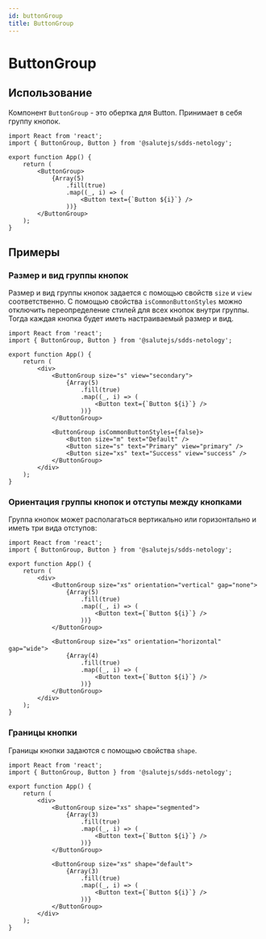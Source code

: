 ```yaml
---
id: buttonGroup
title: ButtonGroup
---
```



# ButtonGroup
<Description name="ButtonGroup" />
<PropsTable name="ButtonGroup" exclude={['css']} />

## Использование
Компонент `ButtonGroup` - это обертка для Button. Принимает в себя группу кнопок.

```tsx live
import React from 'react';
import { ButtonGroup, Button } from '@salutejs/sdds-netology';

export function App() {
    return (
        <ButtonGroup>
            {Array(5)
                .fill(true)
                .map((_, i) => (
                    <Button text={`Button ${i}`} />
                ))}
        </ButtonGroup>
    );
}
```

## Примеры

### Размер и вид группы кнопок
Размер и вид группы кнопок задается с помощью свойств `size` и `view` соответственно.
С помощью свойства `isCommonButtonStyles` можно отключить переопределение стилей для всех кнопок внутри группы. 
Тогда каждая кнопка будет иметь настраиваемый размер и вид. 

```tsx live
import React from 'react';
import { ButtonGroup, Button } from '@salutejs/sdds-netology';

export function App() {
    return (
        <div>
            <ButtonGroup size="s" view="secondary">
                {Array(5)
                    .fill(true)
                    .map((_, i) => (
                        <Button text={`Button ${i}`} />
                    ))}
            </ButtonGroup>
            
            <ButtonGroup isCommonButtonStyles={false}>
                <Button size="m" text="Default" />
                <Button size="s" text="Primary" view="primary" />
                <Button size="xs" text="Success" view="success" />
            </ButtonGroup>
        </div>
    );
}
```

### Ориентация группы кнопок и отступы между кнопками

Группа кнопок может располагаться вертикально или горизонтально и иметь три вида отступов:

```tsx live
import React from 'react';
import { ButtonGroup, Button } from '@salutejs/sdds-netology';

export function App() {
    return (
        <div>
            <ButtonGroup size="xs" orientation="vertical" gap="none">
                {Array(5)
                    .fill(true)
                    .map((_, i) => (
                        <Button text={`Button ${i}`} />
                    ))}
            </ButtonGroup>

            <ButtonGroup size="xs" orientation="horizontal" gap="wide">
                {Array(4)
                    .fill(true)
                    .map((_, i) => (
                        <Button text={`Button ${i}`} />
                    ))}
            </ButtonGroup>
        </div>
    );
}
```

### Границы кнопки
Границы кнопки задаются с помощью свойства `shape`.

```tsx live
import React from 'react';
import { ButtonGroup, Button } from '@salutejs/sdds-netology';

export function App() {
    return (
        <div>
            <ButtonGroup size="xs" shape="segmented">
                {Array(3)
                    .fill(true)
                    .map((_, i) => (
                        <Button text={`Button ${i}`} />
                    ))}
            </ButtonGroup>

            <ButtonGroup size="xs" shape="default">
                {Array(3)
                    .fill(true)
                    .map((_, i) => (
                        <Button text={`Button ${i}`} />
                    ))}
            </ButtonGroup>
        </div>
    );
}
```
